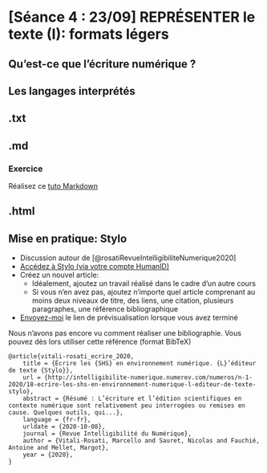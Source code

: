 # [Séance 4 : 23/09] REPRÉSENTER le texte (I): formats légers

## Qu'est-ce que l'écriture numérique ? 

## Les langages interprétés 

## .txt 

## .md 

### Exercice 

Réalisez ce [tuto Markdown](https://www.arthurperret.fr/tutomd/)

## .html 

## Mise en pratique: Stylo 

- Discussion autour de [@rosatiRevueIntelligibiliteNumerique2020] 
- [Accédez à Stylo (via votre compte HumanID)](https://stylo.huma-num.fr/) 
- Créez un nouvel article:  
  - Idéalement, ajoutez un travail réalisé dans le cadre d'un autre cours 
  - Si vous n'en avez pas, ajoutez n'importe quel article comprenant au moins deux niveaux de titre, des liens, une citation, plusieurs paragraphes, une référence bibliographique 
- [Envoyez-moi](mailto:mathilde.verstraete@umontreal.ca) le lien de prévisualisation lorsque vous avez terminé 

Nous n'avons pas encore vu comment réaliser une bibliographie. Vous pouvez dès lors utiliser cette référence (format BibTeX) 

```
@article{vitali-rosati_ecrire_2020,
	title = {Écrire les {SHS} en environnement numérique. {L}’éditeur de texte {Stylo}},
	url = {http://intelligibilite-numerique.numerev.com/numeros/n-1-2020/18-ecrire-les-shs-en-environnement-numerique-l-editeur-de-texte-stylo},
	abstract = {Résumé : L’écriture et l’édition scientifiques en contexte numérique sont relativement peu interrogées ou remises en cause. Quelques outils, qui...},
	language = {fr-fr},
	urldate = {2020-10-08},
	journal = {Revue Intelligibilité du Numérique},
	author = {Vitali-Rosati, Marcello and Sauret, Nicolas and Fauchié, Antoine and Mellet, Margot},
	year = {2020},
}
```